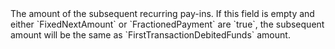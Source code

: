 
  

  
<ResponseField name="NextTransactionDebitedFunds" type="object" >    
The amount of the subsequent recurring pay-ins.
If this field is empty and either `FixedNextAmount` or `FractionedPayment` are `true`, the subsequent amount will be the same as `FirstTransactionDebitedFunds` amount.   

<Expandable title="properties">  
<Currency12Response />  
  
<Amount2Response />  
  

</Expandable> 
</ResponseField>
